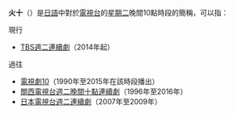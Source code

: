 '''火十'''（{{jpn|j=火10|hg=かじゅう|rm=kajyū|f=y}}）是[[日語|日語]]中對於[[電視台|電視台]]的[[星期二|星期二]]晚間10點時段的簡稱，可以指：

;現行
* [[TBS週二連續劇|TBS週二連續劇]]（2014年起）

;過往
* [[電視劇10|電視劇10]]（1990年至2015年在該時段播出）
* [[關西電視台週二晚間十點連續劇|關西電視台週二晚間十點連續劇]]（1996年至2016年）
* [[日本電視台週二連續劇|日本電視台週二連續劇]]（2007年至2009年）

{{Disambiguation|Kajyuu|Cat=二字消歧义}}
{{DEFAULTSORT:Kajyuu}}